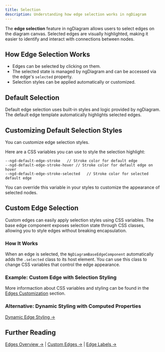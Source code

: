 ```yaml
---
title: Selection
description: Understanding how edge selection works in ngDiagram
---
```



The **edge selection** feature in ngDiagram allows users to select edges on the diagram canvas.
Selected edges are visually highlighted, making it easier to identify and interact with connections between nodes.

## How Edge Selection Works

- Edges can be selected by clicking on them.
- The selected state is managed by ngDiagram and can be accessed via the edge's `selected` property.
- Selection styles can be applied automatically or customized.

## Default Selection

Default edge selection uses built-in styles and logic provided by ngDiagram.
The default edge template automatically highlights selected edges.

<DefaultEdgeSelection />

## Customizing Default Selection Styles

You can customize edge selection styles.

Here are a CSS variables you can use to style the selection highlight:

```
--ngd-default-edge-stroke   // Stroke color for default edge
--ngd-default-edge-stroke-hover // Stroke color for default edge on hover
--ngd-default-edge-stroke-selected   // Stroke color for selected default edge
```

You can override this variable in your styles to customize the appearance of selected nodes.

<CustomSelection />

<CodeSnippet relativePath="edges/edge-selection/custom/diagram.component.scss" sectionId="styles" />

## Custom Edge Selection

Custom edges can easily apply selection styles using CSS variables. The base edge component exposes selection state through CSS classes, allowing you to style edges without breaking encapsulation.

### How It Works

When an edge is selected, the `NgDiagramBaseEdgeComponent` automatically adds the `.selected` class to its host element. You can use this class to change CSS variables that control the edge appearance.

### Example: Custom Edge with Selection Styling

<CustomEdgeSelection />

<CodeSnippet relativePath="edges/edge-selection/custom-edge/custom-edge.component.ts" />

<CodeSnippet relativePath="edges/edge-selection/custom-edge/custom-edge.component.scss" />

More informaction about CSS variables and styling can be found in the [Edges Customization](/docs/internals/edges/edges/#styling-default-edges-with-css-variables) section.

### Alternative: Dynamic Styling with Computed Properties

[Dynamic Edge Styling →](/docs/internals/edges/edges/#dynamic-styling-with-computed-properties)

## Further Reading

[Edges Overview →](/docs/internals/edges/edges) | [Custom Edges →](/docs/internals/edges/custom-edges) | [Edge Labels →](/docs/internals/edges/labels)

